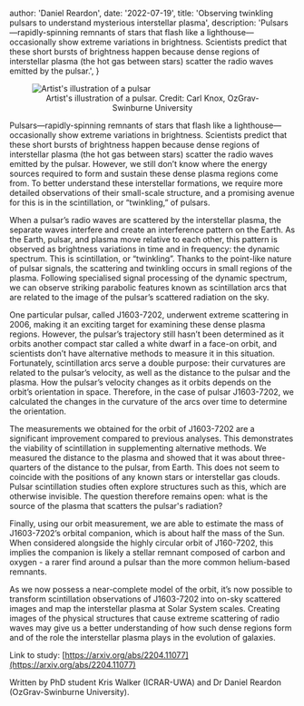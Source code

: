 
  author: 'Daniel Reardon',
  date: '2022-07-19',
  title:
    'Observing twinkling pulsars to understand mysterious interstellar plasma',
  description:
    'Pulsars—rapidly-spinning remnants of stars that flash like a lighthouse—occasionally show extreme variations in brightness. Scientists predict that these short bursts of brightness happen because dense regions of interstellar plasma (the hot gas between stars) scatter the radio waves emitted by the pulsar.',
}


<figure>
  <Image src={pulsar} alt="Artist's illustration of a pulsar" />
  <figcaption align="center">
    Artist's illustration of a pulsar. Credit: Carl Knox, OzGrav-Swinburne
    University
  </figcaption>
</figure>

Pulsars—rapidly-spinning remnants of stars that flash like a lighthouse—occasionally show extreme variations in brightness. Scientists predict that these short bursts of brightness happen because dense regions of interstellar plasma (the hot gas between stars) scatter the radio waves emitted by the pulsar. However, we still don’t know where the energy sources required to form and sustain these dense plasma regions come from. To better understand these interstellar formations, we require more detailed observations of their small-scale structure, and a promising avenue for this is in the scintillation, or “twinkling,” of pulsars.

When a pulsar’s radio waves are scattered by the interstellar plasma, the separate waves interfere and create an interference pattern on the Earth. As the Earth, pulsar, and plasma move relative to each other, this pattern is observed as brightness variations in time and in frequency: the dynamic spectrum. This is scintillation, or “twinkling”. Thanks to the point-like nature of pulsar signals, the scattering and twinkling occurs in small regions of the plasma. Following specialised signal processing of the dynamic spectrum, we can observe striking parabolic features known as scintillation arcs that are related to the image of the pulsar’s scattered radiation on the sky.

One particular pulsar, called J1603-7202, underwent extreme scattering in 2006, making it an exciting target for examining these dense plasma regions. However, the pulsar’s trajectory still hasn’t been determined as it orbits another compact star called a white dwarf in a face-on orbit, and scientists don’t have alternative methods to measure it in this situation. Fortunately, scintillation arcs serve a double purpose: their curvatures are related to the pulsar’s velocity, as well as the distance to the pulsar and the plasma. How the pulsar’s velocity changes as it orbits depends on the orbit’s orientation in space. Therefore, in the case of pulsar J1603-7202, we calculated the changes in the curvature of the arcs over time to determine the orientation.

The measurements we obtained for the orbit of J1603-7202 are a significant improvement compared to previous analyses. This demonstrates the viability of scintillation in supplementing alternative methods. We measured the distance to the plasma and showed that it was about three-quarters of the distance to the pulsar, from Earth. This does not seem to coincide with the positions of any known stars or interstellar gas clouds. Pulsar scintillation studies often explore structures such as this, which are otherwise invisible. The question therefore remains open: what is the source of the plasma that scatters the pulsar's radiation?

Finally, using our orbit measurement, we are able to estimate the mass of J1603-7202’s orbital companion, which is about half the mass of the Sun. When considered alongside the highly circular orbit of J160-7202, this implies the companion is likely a stellar remnant composed of carbon and oxygen - a rarer find around a pulsar than the more common helium-based remnants.

As we now possess a near-complete model of the orbit, it’s now possible to transform scintillation observations of J1603-7202 into on-sky scattered images and map the interstellar plasma at Solar System scales. Creating images of the physical structures that cause extreme scattering of radio waves may give us a better understanding of how such dense regions form and of the role the interstellar plasma plays in the evolution of galaxies.

Link to study: [https://arxiv.org/abs/2204.11077](https://arxiv.org/abs/2204.11077)

Written by PhD student Kris Walker (ICRAR-UWA) and Dr Daniel Reardon (OzGrav-Swinburne University).
